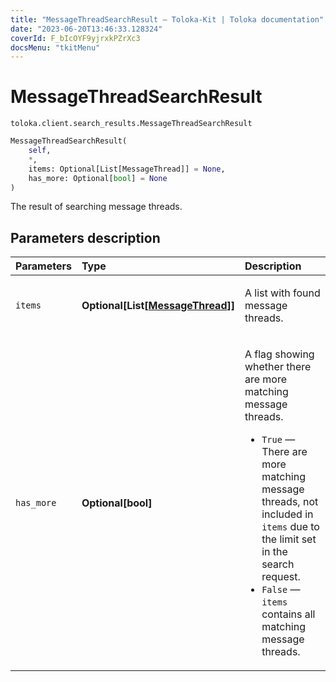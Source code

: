 ```yaml
---
title: "MessageThreadSearchResult — Toloka-Kit | Toloka documentation"
date: "2023-06-20T13:46:33.128324"
coverId: F_bIcOYF9yjrxkPZrXc3
docsMenu: "tkitMenu"
---
```


# MessageThreadSearchResult

`toloka.client.search_results.MessageThreadSearchResult`

```python
MessageThreadSearchResult(
    self,
    *,
    items: Optional[List[MessageThread]] = None,
    has_more: Optional[bool] = None
)
```

The result of searching message threads.

## Parameters description

| Parameters | Type | Description |
| :----------| :----| :-----------|
`items`|**Optional\[List\[[MessageThread](/docs/toloka-kit/reference/toloka.client.message_thread.MessageThread)\]\]**|<p>A list with found message threads.</p>
`has_more`|**Optional\[bool\]**|<p>A flag showing whether there are more matching message threads.</p> <ul> <li>`True` — There are more matching message threads, not included in `items` due to the limit set in the search request.</li> <li>`False` — `items` contains all matching message threads.</li> </ul>